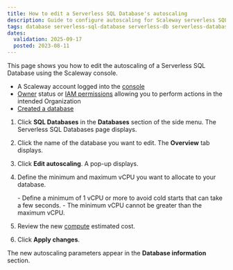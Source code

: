 ```yaml
---
title: How to edit a Serverless SQL Database's autoscaling
description: Guide to configure autoscaling for Scaleway serverless SQL databases.
tags: database serverless-sql-database serverless-db serverless-database postgresql
dates:
  validation: 2025-09-17
  posted: 2023-08-11
---
```



This page shows you how to edit the autoscaling of a Serverless SQL Database using the Scaleway console.

<Requirements />

- A Scaleway account logged into the [console](https://console.scaleway.com)
- [Owner](/iam/concepts/#owner) status or [IAM permissions](/iam/concepts/#permission) allowing you to perform actions in the intended Organization
- [Created a database](/serverless-sql-databases/how-to/create-a-database/)

1. Click **SQL Databases** in the **Databases** section of the side menu. The Serverless SQL Databases page displays.

2. Click the name of the database you want to edit. The **Overview** tab displays.

3. Click **Edit autoscaling**. A pop-up displays.

4. Define the minimum and maximum vCPU you want to allocate to your database.

    <Message type="note">
        - Define a minimum of 1 vCPU or more to avoid cold starts that can take a few seconds.
        - The minimum vCPU cannot be greater than the maximum vCPU.
    </Message>

5. Review the new [compute](/serverless-sql-databases/faq/#how-am-i-billed-for-serverless-sql-databases) estimated cost.

6. Click **Apply changes**.

The new autoscaling parameters appear in the **Database information** section.
